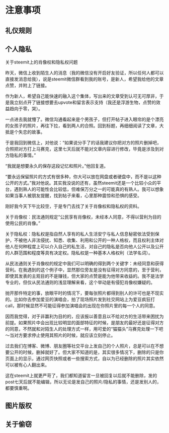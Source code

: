 # 注意事项 {#zysxp}
## 礼仪规则 {#lygz}
## 个人隐私 {#grys}
关于steemit上的肖像权和隐私权问题

昨天，微信上收到陌生人的消息（我的微信没有开启好友验证，所以任何人都可以直接发消息给我），说是steemit微信群看到我的账号，是新人，希望我给他的文章点赞，并附上了链接。

作为新人，希望自己能快速的融入这个集体，写出来的文章受到认可无可厚非，于是我立刻点开了链接想要去upvote和留言表示支持（我还是浮游生物，点赞的效益趋向于零，哭）。

一点进去我就懵了。微信沟通看起来是个男孩子，但打开帖子进入眼帘的是个漂亮的女孩子的照片，再往下拉，看到两人的合照。回到标题，再细细阅读了文章，大抵是个失恋的故事。

于是我回到微信上，对他说：“如果说分手了的话我建议你把对方的照片删掉吧，合照把对方打上马赛克，这里七天后就不能对文章内容进行修改，毕竟是涉及到对方隐私的事情。”

“我就是想要永久的保存这段记忆和照片。”他回复道。

“要永远保留照片的方式有很多种，你大可以放在网盘或者硬盘中，而不是以这种公开的方式。”我对他说。其实我没说的还有，虽然steemit还是一个比较小众的平台，遇到熟人的可能性会比较低，但难保万分之一的可能真的有熟人。我可以想象如果当事人被朋友提醒，找到帖子来看，心里那种震惊和恐惧的感受。

刚好我今天下午比较空，于是专门去找了关于肖像权和隐私权的资料。

关于肖像权：民法通则规定“公民享有肖像权，未经本人同意，不得以营利为目的使用公民的肖像。”

关于隐私权：隐私权是指自然人享有的私人生活安宁与私人信息秘密依法受到保护，不被他人非法侵扰、知悉、收集、利用和公开的一种人格权，而且权利主体对他人在何种程度上可以介入自己的私生活，对自己的隐私是否向他人公开以及公开的人群范围和程度等具有决定权。隐私权是一种基本人格权利（法学名词）。

从民法通则关于肖像权的规定中我们可以明确的得到两个关键字：未经同意和获得营利。在我遇到的这个例子中，显然那位旁友是没有征得对方同意的，至于营利，即使其发表的主观目的不是赚钱，但大家的点赞是能为他带来收益的。我不是法学专业的，但仅从民法通则的浅显理解来看，这个举动是有侵犯肖像权嫌疑的。

抛开那件特定的事，放眼平时的情况下，要每张照片都得到别人的许可也是不现实的。比如你去参加爱豆的演唱会，拍了现场照片发到社交网站上为爱豆疯狂打call，那时候显然不可能征得参加演唱会的出现在你照片里的每一个人的同意。

因而我觉得，对于非赢利为目的的，应该报以善意且以不给对方的生活带来困扰为前提。如果照片中会出现比较明显的面部特征的时候，是朋友的最好还是征得对方的同意，不然就和对陌生人的处理方式一样，用可爱的“猫猫头”马赛克处理一下吧～当对方要求停止使用其照片的时候，就应该立刻停止。

过去我们在博客、微博、朋友圈等社交平台上发自己的个人照片，总是可以在不想要公开的时候，删掉就好了。但大家不知道的是，其实很多情况下，删除的只是你页面上的显示，通过网页快照或者一些搜索方式，自以为已经删除的照片其实依然可以被有心人翻出来。

这在steemit上就更严苛了，我们都知道留言一旦被回复以后就不能删除，发的post七天后就不能编辑，所以无论是发自己的照片/隐私的事情，还是发别人的，都要慎重啊。

## 图片版权 {#tpbq}
## 关于偷窃 {#gwtq}

